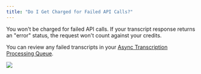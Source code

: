 ```yaml
---
title: "Do I Get Charged for Failed API Calls?"
---
```


You won't be charged for failed API calls. If your transcript response returns an "error" status, the request won't count against your credits.

You can review any failed transcripts in your [Async Transcription Processing Queue](https://www.assemblyai.com/app/processing-queue).

<Frame>
  <img src="/assets/img/faq/error.png" />
</Frame>
